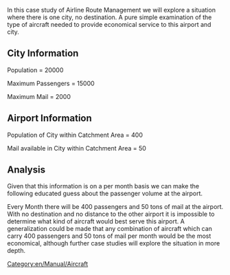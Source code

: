 In this case study of Airline Route Management we will explore a situation where there is one city, no destination.  A pure simple examination of the type of aircraft needed to provide economical service to this airport and city.

== City Information ==

Population = 20000

Maximum Passengers = 15000

Maximum Mail = 2000

== Airport Information ==

Population of City within Catchment Area = 400

Mail available in City within Catchment Area = 50

== Analysis ==

Given that this information is on a per month basis we can make the following educated guess about the passenger volume at the airport. 

Every Month there will be 400 passengers and 50 tons of mail at the airport.  With no destination and no distance to the other airport it is impossible to determine what kind of aircraft would best serve this airport.  A generalization could be made that any combination of aircraft which can carry 400 passengers and 50 tons of mail per month would be the most economical, although further case studies will explore the situation in more depth.

[[Category:en/Manual/Aircraft]]